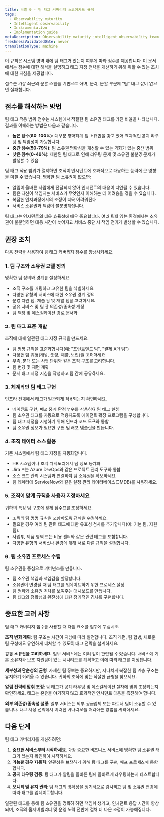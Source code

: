 ```yaml
---
title: 레벨 0 - 팀 태그 커버리지 스코어카드 규칙
tags:
  - Observability maturity
  - Intelligent observability
  - Instrumentation
  - Implementation guide
metaDescription: Observability maturity intelligent observability team tag coverage
freshnessValidatedDate: never
translationType: machine
---
```


이 규칙은 시스템 영역 내에 팀 태그가 있는지 여부에 따라 점수를 제공합니다. 이 문서에서는 점수에 대한 해석을 설명하고 태그 지정 전략을 개선하기 위해 취할 수 있는 조치에 대한 지침을 제공합니다.

점수는 가장 최근의 분할 스캔을 기반으로 하며, 분리, 분할 부분에 “팀” 태그 값이 없으면 실패합니다.

## 점수를 해석하는 방법

팀 태그 적용 범위 점수는 시스템에서 적절한 팀 소유권 태그를 가진 비율을 나타냅니다. 결과를 이해하는 방법은 다음과 같습니다.

* **높은 점수(80-100%)**: 대부분 명확하게 팀 소유권을 갖고 있어 효과적인 공지 라우팅 및 책임성이 가능합니다.
* **중간 점수(50-79%)**: 팀 소유권 명확성을 개선할 수 있는 기회가 있는 중간 범위
* **낮은 점수(0-49%)**: 제한된 팀 태그로 인해 라우팅 문제 및 소유권 불분명 문제가 발생할 수 있음

팀 태그 적용 범위가 열악하면 조직이 인시던트에 효과적으로 대응하는 능력에 큰 영향을 미칠 수 있습니다. 명확한 팀 소유권이 없으면:

* 알림이 올바른 사람에게 전달되지 않아 인시던트의 대응이 지연될 수 있습니다.
* 팀은 자신이 책임지는 서비스가 무엇인지 이해하는 데 어려움을 겪을 수 있습니다.
* 복잡한 인지과정에서의 조정이 더욱 어려워진다
* 서비스 소유권과 책임이 불분명해집니다.

<Callout variant="important">
  팀 태그는 인시던트의 대응 효율성에 매우 중요합니다. 여러 팀이 있는 환경에서는 소유권이 불분명하면 대응 시간이 늦어지고 서비스 중단 시 책임 전가가 발생할 수 있습니다.
</Callout>

## 권장 조치

다음 전략을 사용하여 팀 태그 커버리지 점수를 향상시키세요.

### 1. 팀 구조와 소유권 모델 정의

명확한 팀 정의와 경계를 설정하세요.

* 조직 구조를 매핑하고 고유한 팀을 식별하세요
* 다양한 유형의 서비스에 대한 소유권 경계 정의
* 운영 지원 팀, 제품 팀 및 개발 팀을 고려하세요.
* 공유 서비스 및 팀 간 의존성/종속성 계정
* 팀 책임 및 에스컬레이션 경로 문서화

### 2. 팀 태그 표준 개발

조직에 대해 일관된 태그 지정 규칙을 만드세요.

* 팀 명명 규칙을 표준화합니다(예: &quot;프런트엔드 팀&quot;, &quot;결제 API 팀&quot;)
* 다양한 팀 유형(개발, 운영, 제품, 보안)을 고려하세요
* 부족, 분대 또는 사업 단위와 같은 조직 구조를 고려합니다.
* 팀 변경 및 재편 계획
* 문서 태그 지정 지침을 작성하고 팀 간에 공유하세요.

### 3. 체계적인 팀 태그 구현

인프라 전체에서 태그가 일관되게 적용되는지 확인하세요.

* 에이전트 구현, 배포 중에 환경 변수를 사용하여 팀 태그 설정
* 팀 소유권 태그를 자동으로 적용하도록 에이전트 확장 프로그램을 구성합니다.
* 팀 태그 지정을 시행하기 위해 인프라 코드 도구와 통합
* 팀 소유권 정보가 필요한 구현 및 배포 템플릿을 만듭니다.

### 4. 조직 데이터 소스 활용

기존 시스템에서 팀 태그 지정을 자동화합니다.

* HR 시스템이나 조직 디렉토리에서 팀 정보 동기화
* Jira 또는 Azure DevOps와 같은 프로젝트 관리 도구와 통합
* 소스 코드 관리 시스템과 연결하여 팀 소유권을 확보하세요
* 팀 데이터에 ServiceNow와 같은 설정 관리 데이터베이스(CMDB)를 사용하세요.

### 5. 조직에 맞게 규칙을 사용자 지정하세요

귀하의 특정 팀 구조에 맞게 점수표를 조정하세요.

* 조직의 팀 명명 규칙을 포함하도록 규칙을 수정하세요.
* 필요한 경우 여러 팀 관련 태그에 대한 유효성 검사를 추가합니다(예: 기본 팀, 지원 팀).
* 사업부, 제품 영역 또는 비용 센터와 같은 관련 태그를 포함합니다.
* 다양한 유형의 서비스나 환경에 대해 서로 다른 규칙을 설정합니다.

### 6. 팀 소유권 프로세스 수립

팀 소유권을 중심으로 거버넌스를 만듭니다.

* 팀 소유권 책임과 책임감을 할당합니다.
* 소유권이 변경될 때 팀 태그를 업데이트하기 위한 프로세스 설정
* 팀 범위와 소유권 격차를 보여주는 대시보드를 만듭니다.
* 팀 태그의 정확성과 완전성에 대한 정기적인 감사를 구현합니다.

## 중요한 고려 사항

팀 태그 커버리지 점수를 사용할 때 다음 요소를 염두에 두십시오.

**조직 변화 계획**: 팀 구조는 시간이 지남에 따라 발전합니다. 조직 개편, 팀 합병, 새로운 팀 구성에도 유연하게 대처할 수 있도록 태그 전략을 설계하세요.

**공동 소유권을 고려하세요**. 일부 서비스에는 여러 팀이 관련될 수 있습니다. 서비스에 기본 소유자와 보조 지원팀이 있는 시나리오를 계획하고 이에 따라 태그를 지정합니다.

**세부성과 단순성의 균형**: 자세한 팀 정보는 중요하지만, 지나치게 복잡한 팀 계층 구조는 유지하기 어려울 수 있습니다. 귀하의 조직에 맞는 적절한 균형을 찾으세요.

**알림 전략에 맞춰 조정**: 팀 태그가 공지 라우팅 및 에스컬레이션 절차에 맞춰 조정되는지 확인하세요. 태그는 혼란을 야기하지 않고 효과적인 인시던트 대응을 촉진해야 합니다.

**외부 의존성/종속성 설명**: 일부 서비스는 외부 공급업체 또는 파트너 팀이 소유할 수 있습니다. 태그 지정 전략에서 이러한 시나리오를 처리하는 방법을 계획하세요.

## 다음 단계

팀 태그 커버리지를 개선하려면:

1. **중요한 서비스부터 시작하세요**. 가장 중요한 비즈니스 서비스에 명확한 팀 소유권 태그가 있는지 확인하여 시작하세요.
2. **가능한 경우 자동화**: 일관성을 보장하기 위해 팀 태그를 구현, 배포 프로세스에 통합합니다.
3. **공지 라우팅 검증**: 팀 태그가 알림을 올바른 팀에 올바르게 라우팅하는지 테스트합니다.
4. **모니터 및 유지 관리**: 팀 태그의 정확성을 정기적으로 감사하고 팀 및 소유권 변경에 따라 태그를 업데이트합니다.

일관된 태그를 통해 팀 소유권을 명확히 하면 책임이 생기고, 인시던트 응답 시간이 향상되며, 조직의 옵저버빌리티 및 운영 노력 전반에 걸쳐 더 나은 조정이 가능해집니다.
